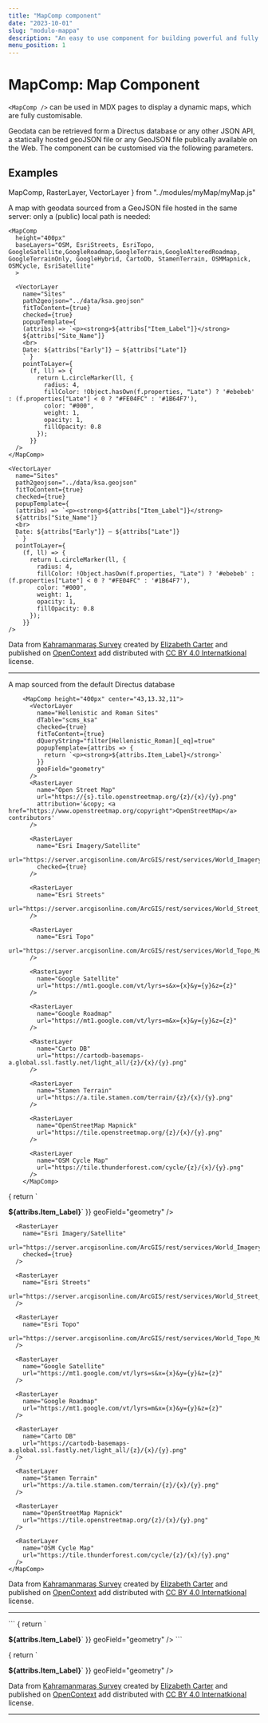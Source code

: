 ```yaml
---
title: "MapComp component"
date: "2023-10-01"
slug: "modulo-mappa"
description: "An easy to use component for building powerful and fully customizable maps"
menu_position: 1
---
```


# MapComp: Map Component

`<MapComp />` can be used in MDX pages to display a dynamic maps, which are fully customisable.

Geodata can be retrieved form a Directus database or any other JSON API, a statically hosted geoJSON file or any GeoJSON file publically available on the Web. The component can be customised via the following parameters.

## Examples

  MapComp,
  RasterLayer,
  VectorLayer
} from "../modules/myMap/myMap.js"

<div className="row">
  <div className="col-sm-4">
  A map with geodata sourced from a GeoJSON file hosted in the same server: only a (public) local path is needed:

```
<MapComp
  height="400px"
  baseLayers="OSM, EsriStreets, EsriTopo, GoogleSatellite,GoogleRoadmap,GoogleTerrain,GoogleAlteredRoadmap, GoogleTerrainOnly, GoogleHybrid, CartoDb, StamenTerrain, OSMMapnick, OSMCycle, EsriSatellite"
  >
  
  <VectorLayer 
    name="Sites"
    path2geojson="../data/ksa.geojson"
    fitToContent={true}
    checked={true}
    popupTemplate={
    (attribs) => `<p><strong>${attribs["Item_Label"]}</strong> 
    ${attribs["Site_Name"]}
    <br>
    Date: ${attribs["Early"]} — ${attribs["Late"]}
    ` }
    pointToLayer={
      (f, ll) => {
        return L.circleMarker(ll, {
          radius: 4,
          fillColor: !Object.hasOwn(f.properties, "Late") ? '#ebebeb' : (f.properties["Late"] < 0 ? "#FE04FC" : '#1B64F7'),
          color: "#000",
          weight: 1,
          opacity: 1,
          fillOpacity: 0.8
        });
      }}
  />
</MapComp>
```

  </div>
  <div className="col-sm-8">
  <MapComp
    height="400px"
    baseLayers="OSM, EsriStreets, EsriTopo, GoogleSatellite,GoogleRoadmap,GoogleTerrain,GoogleAlteredRoadmap, GoogleTerrainOnly, GoogleHybrid, CartoDb, StamenTerrain, OSMMapnick, OSMCycle, EsriSatellite"
    >
    
    <VectorLayer 
      name="Sites"
      path2geojson="../data/ksa.geojson"
      fitToContent={true}
      checked={true}
      popupTemplate={
      (attribs) => `<p><strong>${attribs["Item_Label"]}</strong> 
      ${attribs["Site_Name"]}
      <br>
      Date: ${attribs["Early"]} — ${attribs["Late"]}
      ` }
      pointToLayer={
        (f, ll) => {
          return L.circleMarker(ll, {
            radius: 4,
            fillColor: !Object.hasOwn(f.properties, "Late") ? '#ebebeb' : (f.properties["Late"] < 0 ? "#FE04FC" : '#1B64F7'),
            color: "#000",
            weight: 1,
            opacity: 1,
            fillOpacity: 0.8
          });
        }}
    />
  </MapComp>

  Data from [Kahramanmaraş Survey](https://opencontext.org/projects/ca4f4719-f2a5-4119-99fa-b04573c8929a) created by [Elizabeth Carter](http://opencontext.org/persons/3208923d-69d0-70e9-9cc1-23ad97770aec) and published on [OpenContext](https://opencontext.org/projects/ca4f4719-f2a5-4119-99fa-b04573c8929a) add distributed with [CC BY 4.0 Internatkional](https://creativecommons.org/licenses/by/4.0) license.

  ---
  </div>
</div>

<div className="row">
  <div className="col-sm-4">
    A map sourced from the default Directus database 
    
```
    <MapComp height="400px" center="43,13.32,11">
      <VectorLayer
        name="Hellenistic and Roman Sites"
        dTable="scms_ksa"
        checked={true}
        fitToContent={true}
        dQueryString="filter[Hellenistic_Roman][_eq]=true"
        popupTemplate={attribs => {
          return `<p><strong>${attribs.Item_Label}</strong>`
        }}
        geoField="geometry"
      />
      <RasterLayer
        name="Open Street Map"
        url="https://{s}.tile.openstreetmap.org/{z}/{x}/{y}.png"
        attribution='&copy; <a href="https://www.openstreetmap.org/copyright">OpenStreetMap</a> contributors'
      />

      <RasterLayer
        name="Esri Imagery/Satellite"
        url="https://server.arcgisonline.com/ArcGIS/rest/services/World_Imagery/MapServer/tile/{z}/{y}/{x}"
        checked={true}
      />

      <RasterLayer
        name="Esri Streets"
        url="https://server.arcgisonline.com/ArcGIS/rest/services/World_Street_Map/MapServer/tile/{z}/{y}/{x}"
      />

      <RasterLayer
        name="Esri Topo"
        url="https://server.arcgisonline.com/ArcGIS/rest/services/World_Topo_Map/MapServer/tile/{z}/{y}/{x}"
      />

      <RasterLayer
        name="Google Satellite"
        url="https://mt1.google.com/vt/lyrs=s&x={x}&y={y}&z={z}"
      />

      <RasterLayer
        name="Google Roadmap"
        url="https://mt1.google.com/vt/lyrs=m&x={x}&y={y}&z={z}"
      />

      <RasterLayer
        name="Carto DB"
        url="https://cartodb-basemaps-a.global.ssl.fastly.net/light_all/{z}/{x}/{y}.png"
      />

      <RasterLayer
        name="Stamen Terrain"
        url="https://a.tile.stamen.com/terrain/{z}/{x}/{y}.png"
      />

      <RasterLayer
        name="OpenStreetMap Mapnick"
        url="https://tile.openstreetmap.org/{z}/{x}/{y}.png"
      />

      <RasterLayer
        name="OSM Cycle Map"
        url="https://tile.thunderforest.com/cycle/{z}/{x}/{y}.png"
      />
    </MapComp>

````
  </div>
  <div className="col-sm-8">
    <MapComp height="400px" center="43,13.32,11">
      <VectorLayer
        name="Hellenistic and Roman Sites"
        dTable="scms_ksa"
        checked={true}
        fitToContent={true}
        dQueryString="filter[Hellenistic_Roman][_eq]=true"
        popupTemplate={attribs => {
          return `<p><strong>${attribs.Item_Label}</strong>`
        }}
        geoField="geometry"
      />
      <RasterLayer
        name="Open Street Map"
        url="https://{s}.tile.openstreetmap.org/{z}/{x}/{y}.png"
        attribution='&copy; <a href="https://www.openstreetmap.org/copyright">OpenStreetMap</a> contributors'
      />

      <RasterLayer
        name="Esri Imagery/Satellite"
        url="https://server.arcgisonline.com/ArcGIS/rest/services/World_Imagery/MapServer/tile/{z}/{y}/{x}"
        checked={true}
      />

      <RasterLayer
        name="Esri Streets"
        url="https://server.arcgisonline.com/ArcGIS/rest/services/World_Street_Map/MapServer/tile/{z}/{y}/{x}"
      />

      <RasterLayer
        name="Esri Topo"
        url="https://server.arcgisonline.com/ArcGIS/rest/services/World_Topo_Map/MapServer/tile/{z}/{y}/{x}"
      />

      <RasterLayer
        name="Google Satellite"
        url="https://mt1.google.com/vt/lyrs=s&x={x}&y={y}&z={z}"
      />

      <RasterLayer
        name="Google Roadmap"
        url="https://mt1.google.com/vt/lyrs=m&x={x}&y={y}&z={z}"
      />

      <RasterLayer
        name="Carto DB"
        url="https://cartodb-basemaps-a.global.ssl.fastly.net/light_all/{z}/{x}/{y}.png"
      />

      <RasterLayer
        name="Stamen Terrain"
        url="https://a.tile.stamen.com/terrain/{z}/{x}/{y}.png"
      />

      <RasterLayer
        name="OpenStreetMap Mapnick"
        url="https://tile.openstreetmap.org/{z}/{x}/{y}.png"
      />

      <RasterLayer
        name="OSM Cycle Map"
        url="https://tile.thunderforest.com/cycle/{z}/{x}/{y}.png"
      />
    </MapComp>

Data from [Kahramanmaraş Survey](https://opencontext.org/projects/ca4f4719-f2a5-4119-99fa-b04573c8929a) created by [Elizabeth Carter](http://opencontext.org/persons/3208923d-69d0-70e9-9cc1-23ad97770aec) and published on [OpenContext](https://opencontext.org/projects/ca4f4719-f2a5-4119-99fa-b04573c8929a) add distributed with [CC BY 4.0 Internatkional](https://creativecommons.org/licenses/by/4.0) license.

---

  </div>
</div>


<div className="row">
  <div className="col-sm-4">
    ```
    <MapComp
      height="400px"
      baseLayers="OSM,EsriSatellite"
      fitToContent={true}
      >
      <VectorLayer
        name="Sites"
        fitToContent={true}
        checked={true}
        dEndPoint="https://db.lad-sapienza.it/curry/items/scms_ksa"
        dToken="TzwQYgn4PSk5czDvQsT39gx8EByfBdiN"
        dQueryString="filter[Iron_Age][_eq]=true"
        popupTemplate={attribs => {
          return `<p><strong>${attribs.Item_Label}</strong>`
        }}
        geoField="geometry"
      />
    </MapComp>
    ```
  </div>
  <div className="col-sm-8">
    <MapComp
      height="400px"
      baseLayers="OSM,EsriSatellite"
      fitToContent={true}
      >
      <VectorLayer
        name="Iron Age Sites"
        fitToContent={true}
        checked={true}
        dEndPoint="https://db.lad-sapienza.it/curry/items/scms_ksa"
        dToken="TzwQYgn4PSk5czDvQsT39gx8EByfBdiN"
        dQueryString="filter[Iron_Age][_eq]=true"
        popupTemplate={attribs => {
          return `<p><strong>${attribs.Item_Label}</strong>`
        }}
        geoField="geometry"
      />
    </MapComp>

  Data from [Kahramanmaraş Survey](https://opencontext.org/projects/ca4f4719-f2a5-4119-99fa-b04573c8929a) created by [Elizabeth Carter](http://opencontext.org/persons/3208923d-69d0-70e9-9cc1-23ad97770aec) and published on [OpenContext](https://opencontext.org/projects/ca4f4719-f2a5-4119-99fa-b04573c8929a) add distributed with [CC BY 4.0 Internatkional](https://creativecommons.org/licenses/by/4.0) license.

  ---
  </div>
</div>